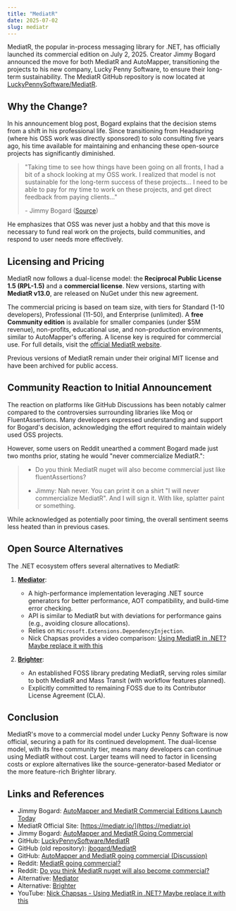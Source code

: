 ```yaml
---
title: "MediatR"
date: 2025-07-02
slug: mediatr
---
```


MediatR, the popular in-process messaging library for .NET, has officially launched its commercial edition on July 2, 2025. Creator Jimmy Bogard announced the move for both MediatR and AutoMapper, transitioning the projects to his new company, Lucky Penny Software, to ensure their long-term sustainability. The MediatR GitHub repository is now located at [LuckyPennySoftware/MediatR](https://github.com/LuckyPennySoftware/MediatR).

## Why the Change?

In his announcement blog post, Bogard explains that the decision stems from a shift in his professional life. Since transitioning from Headspring (where his OSS work was directly sponsored) to solo consulting five years ago, his time available for maintaining and enhancing these open-source projects has significantly diminished.

> "Taking time to see how things have been going on all fronts, I had a bit of a shock looking at my OSS work. I realized that model is not sustainable for the long-term success of these projects... I need to be able to pay for my time to work on these projects, and get direct feedback from paying clients..."
> 
> \- Jimmy Bogard ([Source](https://www.jimmybogard.com/automapper-and-mediatr-going-commercial/))

He emphasizes that OSS was never just a hobby and that this move is necessary to fund real work on the projects, build communities, and respond to user needs more effectively.

## Licensing and Pricing

MediatR now follows a dual-license model: the **Reciprocal Public License 1.5 (RPL-1.5)** and a **commercial license**. New versions, starting with **MediatR v13.0**, are released on NuGet under this new agreement.

The commercial pricing is based on team size, with tiers for Standard (1-10 developers), Professional (11-50), and Enterprise (unlimited). A **free Community edition** is available for smaller companies (under $5M revenue), non-profits, educational use, and non-production environments, similar to AutoMapper's offering. A license key is required for commercial use. For full details, visit the [official MediatR website](https://mediatr.io/).

Previous versions of MediatR remain under their original MIT license and have been archived for public access.

## Community Reaction to Initial Announcement

The reaction on platforms like GitHub Discussions has been notably calmer compared to the controversies surrounding libraries like Moq or FluentAssertions. Many developers expressed understanding and support for Bogard's decision, acknowledging the effort required to maintain widely used OSS projects.

However, some users on Reddit unearthed a comment Bogard made just two months prior, stating he would "never commercialize MediatR.":

> - Do you think MediatR nuget will also become commercial just like fluentAssertions?
>
> - Jimmy: Nah never. You can print it on a shirt "I will never commercialize MediatR". And I will sign it. With like, splatter paint or something.

 While acknowledged as potentially poor timing, the overall sentiment seems less heated than in previous cases.

## Open Source Alternatives

The .NET ecosystem offers several alternatives to MediatR:

1.  **[Mediator](https://github.com/martinothamar/Mediator)**:
    *   A high-performance implementation leveraging .NET source generators for better performance, AOT compatibility, and build-time error checking.
    *   API is similar to MediatR but with deviations for performance gains (e.g., avoiding closure allocations).
    *   Relies on `Microsoft.Extensions.DependencyInjection`.
    *   Nick Chapsas provides a video comparison: [Using MediatR in .NET? Maybe replace it with this](https://www.youtube.com/watch?v=bNuQ9xOG9eQ)

2.  **[Brighter](https://github.com/BrighterCommand/Brighter)**:
    *   An established FOSS library predating MediatR, serving roles similar to both MediatR and Mass Transit (with workflow features planned).
    *   Explicitly committed to remaining FOSS due to its Contributor License Agreement (CLA).

## Conclusion

MediatR's move to a commercial model under Lucky Penny Software is now official, securing a path for its continued development. The dual-license model, with its free community tier, means many developers can continue using MediatR without cost. Larger teams will need to factor in licensing costs or explore alternatives like the source-generator-based Mediator or the more feature-rich Brighter library.

## Links and References

*   Jimmy Bogard: [AutoMapper and MediatR Commercial Editions Launch Today](https://www.jimmybogard.com/automapper-and-mediatr-commercial-editions-launch-today/)
*   MediatR Official Site: [https://mediatr.io/](https://mediatr.io)
*   Jimmy Bogard: [AutoMapper and MediatR Going Commercial](https://www.jimmybogard.com/automapper-and-mediatr-going-commercial/)
*   GitHub: [LuckyPennySoftware/MediatR](https://github.com/LuckyPennySoftware/MediatR)
*   GitHub (old repository): [jbogard/MediatR](https://github.com/jbogard/MediatR)
*   GitHub: [AutoMapper and MediatR going commercial (Discussion)](https://github.com/jbogard/MediatR/discussions/1105)
*   Reddit: [MediatR going commercial?](https://www.reddit.com/r/dotnet/comments/1jpvi42/mediatr_going_commercial/)
*   Reddit: [Do you think MediatR nuget will also become commercial?](https://reddit.com/r/dotnet/comments/1iamrqd/do_you_think_mediatr_nuget_will_also_become/m9e36u2/)
*   Alternative: [Mediator](https://github.com/martinothamar/Mediator)
*   Alternative: [Brighter](https://github.com/BrighterCommand/Brighter)
*   YouTube: [Nick Chapsas - Using MediatR in .NET? Maybe replace it with this](https://www.youtube.com/watch?v=bNuQ9xOG9eQ)